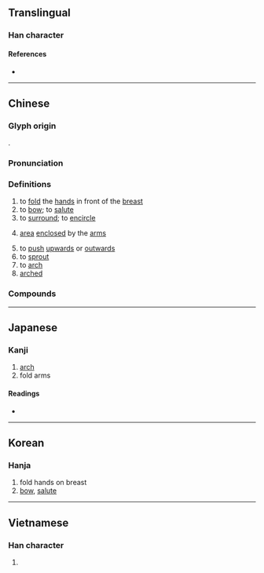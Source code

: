 {{character info}}
==Translingual==

===Han character===
{{Han char|rn=64|rad=手|as=06|sn=9|four=54081|canj=QTC|ids=⿰扌共}}

====References====
* {{Han ref|kx=0428.020|dkj=11994|dj=0776.220|hdz=31867.020|uh=62F1|ud=25329|bh=ABFD|bd=44029}}

----

==Chinese==
{{zh-forms|alt=共,廾}}

===Glyph origin===
{{Han etym}}
{{Han compound|手|alt1=扌|共|ls=ic|ls2=psc|c1=s|c2=p|t1=hand}}.

===Pronunciation===
{{zh-pron
|m=gǒng
|m-s=
|dg=
|c=gung2
|c-t=
|g=
|h=pfs=
|j=
|md=
|mn=kióng/qz,xm,zz:kéng
|mn_note=kióng - literary; kéng - vernacular
|mn-t=
|w=
|x=
|mc=y
|oc=y
|ma=
|cat=v,n,a
}}

===Definitions===
{{zh-hanzi}}

# to [[fold]] the [[hand]]s in front of the [[breast]]
# to [[bow]]; to [[salute]]
# to [[surround]]; to [[encircle]]
#: {{zh-x|眾星拱月|to [[crowd]] [[around]]}}
# {{lb|zh|archaic}} [[area]] [[enclose]]d by the [[arm]]s
# to [[push]] [[upwards]] or [[outwards]]
# to [[sprout]]
# to [[arch]]
# [[arched]]

===Compounds===
{{zh-der|拱北|拱廊|拱門|拱閣|拱頂|斗拱|枓拱|拱橋|垂頭拱手|墓木已拱|垂拱而治|垂拱|拱抱|眾星拱辰|拱花|拱嘴|深拱|拱把|拱默|拱辰|拱候|拱券|拱手投降|拱木|拱璧|拱肩縮背|拱手作揖|拱伏|眾星拱北|拱手而降|拱服|拱手垂裳|拱手讓人|拱進|拱極星|拱立|拱揖|拱衛|括囊拱手|木拱|珍同拱璧|拱手而別|拱手|洗耳拱聽|眾星拱月|拱手聽命|拱動|舯拱|端拱|葉拱|高拱|鳴琴垂拱|連拱壩|蔫拱}}

----

==Japanese==

===Kanji===
{{ja-kanji|grade=|rs=手06}}

# [[arch]]
# fold arms

====Readings====
* {{ja-readings
|goon=く
|kanon=きょう
|kun=こまぬ-く, こまね-く
}}

----

==Korean==

===Hanja===
{{ko-hanja|hangeul=공|eumhun=|rv=gong|mr=kong|y=kong}}

# fold hands on breast
# [[bow]], [[salute]]

----

==Vietnamese==

===Han character===
{{vi-readings|reading=cõng|rs=手06}}

# {{rfdef|vi|sort=手06}}